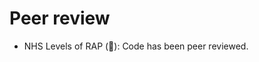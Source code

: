 # Peer review {#sec-peer_review}

:::{.guidelines}
* NHS Levels of RAP (🥉): Code has been peer reviewed.
:::